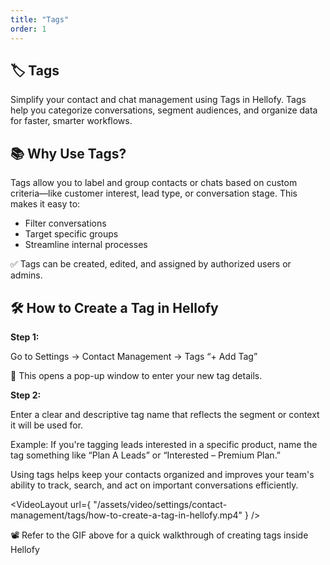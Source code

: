```yaml
---
title: "Tags"
order: 1
---
```


## 🏷️ Tags

Simplify your contact and chat management using Tags in Hellofy. Tags help you categorize conversations, segment audiences, and organize data for faster, smarter workflows.

## 📚 Why Use Tags?

Tags allow you to label and group contacts or chats based on custom criteria—like customer interest, lead type, or conversation stage. This makes it easy to:

- Filter conversations
- Target specific groups
- Streamline internal processes

✅ Tags can be created, edited, and assigned by authorized users or admins.

## 🛠️ How to Create a Tag in Hellofy

**Step 1:**

Go to Settings → Contact Management → Tags “+ Add Tag”

📌 This opens a pop-up window to enter your new tag details.

**Step 2:**

Enter a clear and descriptive tag name that reflects the segment or context it will be used for.

Example: If you're tagging leads interested in a specific product, name the tag something like “Plan A Leads” or “Interested – Premium Plan.”

Using tags helps keep your contacts organized and improves your team's ability to track, search, and act on important conversations efficiently.

<VideoLayout
  url={
    "/assets/video/settings/contact-management/tags/how-to-create-a-tag-in-hellofy.mp4"
  }
/>

📽️ Refer to the GIF above for a quick walkthrough of creating tags inside
Hellofy
